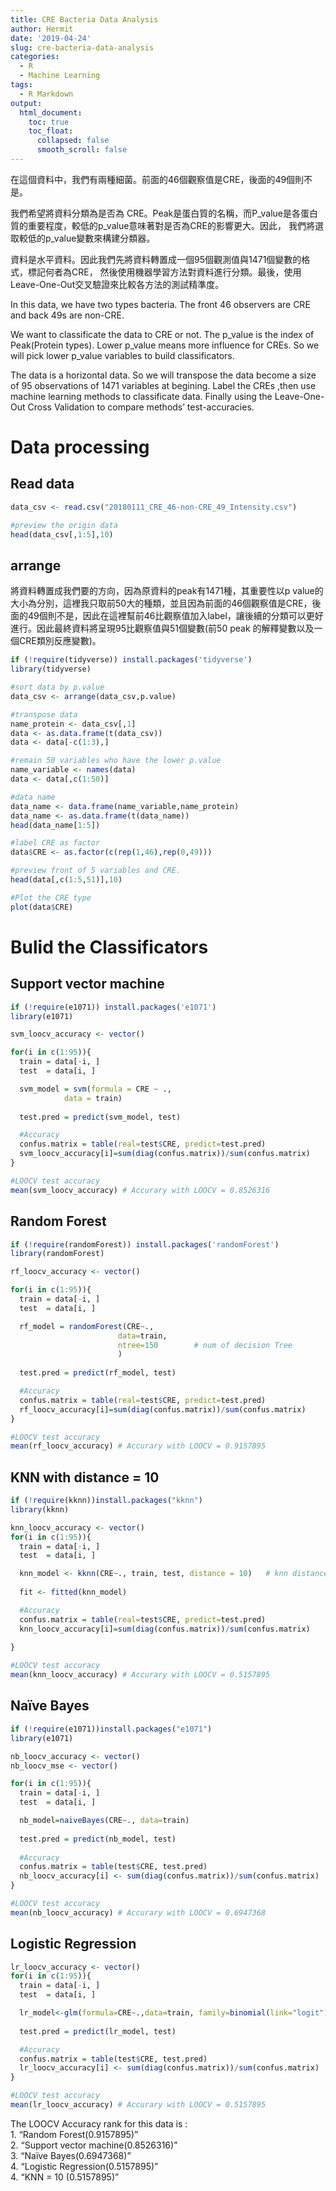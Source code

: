 ---
title: CRE Bacteria Data Analysis
author: Hermit
date: '2019-04-24'
slug: cre-bacteria-data-analysis
categories:
  - R
  - Machine Learning
tags:
  - R Markdown
output:
  html_document:
    toc: true
    toc_float:
      collapsed: false
      smooth_scroll: false
---
在這個資料中，我們有兩種細菌。前面的46個觀察值是CRE，後面的49個則不是。

我們希望將資料分類為是否為 CRE。Peak是蛋白質的名稱，而P_value是各蛋白質的重要程度，較低的p_value意味著對是否為CRE的影響更大。因此， 我們將選取較低的p_value變數來構建分類器。

資料是水平資料。因此我們先將資料轉置成一個95個觀測值與1471個變數的格式，標記何者為CRE， 然後使用機器學習方法對資料進行分類。最後，使用Leave-One-Out交叉驗證來比較各方法的測試精準度。

In this data, we have two types bacteria. The front 46 observers are CRE and back 49s are non-CRE.

We want to classificate the data to CRE or not. The p_value is the index of Peak(Protein types). Lower p_value means more influence for CREs. So we will pick lower p_value variables to build classificators. 

The data is a horizontal data. So we will transpose the data become a size of 95 observations of 1471 variables at begining. Label the CREs ,then use machine learning methods to classificate data. Finally using the Leave-One-Out Cross Validation to compare methods' test-accuracies.

# Data processing
## Read data
```{r}
data_csv <- read.csv("20180111_CRE_46-non-CRE_49_Intensity.csv")

#preview the origin data
head(data_csv[,1:5],10)
```

## arrange
將資料轉置成我們要的方向，因為原資料的peak有1471種，其重要性以p value的大小為分別，這裡我只取前50大的種類，並且因為前面的46個觀察值是CRE，後面的49個則不是，因此在這裡幫前46比觀察值加入label，讓後續的分類可以更好進行。因此最終資料將呈現95比觀察值與51個變數(前50 peak 的解釋變數以及一個CRE類別反應變數)。
```{r}
if (!require(tidyverse)) install.packages('tidyverse')
library(tidyverse)

#sort data by p.value
data_csv <- arrange(data_csv,p.value)

#transpose data
name_protein <- data_csv[,1]
data <- as.data.frame(t(data_csv))
data <- data[-c(1:3),]

#remain 50 variables who have the lower p.value
name_variable <- names(data)
data <- data[,c(1:50)]

#data name
data_name <- data.frame(name_variable,name_protein)
data_name <- as.data.frame(t(data_name))
head(data_name[1:5])

#label CRE as factor
data$CRE <- as.factor(c(rep(1,46),rep(0,49)))

#preview front of 5 variables and CRE.
head(data[,c(1:5,51)],10)

#Plot the CRE type
plot(data$CRE)
```

# Bulid the Classificators
## Support vector machine
```{r}
if (!require(e1071)) install.packages('e1071')
library(e1071)

svm_loocv_accuracy <- vector()

for(i in c(1:95)){
  train = data[-i, ]
  test  = data[i, ] 

  svm_model = svm(formula = CRE ~ ., 
            data = train)
  
  test.pred = predict(svm_model, test)

  #Accuracy
  confus.matrix = table(real=test$CRE, predict=test.pred)
  svm_loocv_accuracy[i]=sum(diag(confus.matrix))/sum(confus.matrix)
}

#LOOCV test accuracy
mean(svm_loocv_accuracy) # Accurary with LOOCV = 0.8526316
```

## Random Forest
```{r}
if (!require(randomForest)) install.packages('randomForest')
library(randomForest)

rf_loocv_accuracy <- vector()

for(i in c(1:95)){
  train = data[-i, ]
  test  = data[i, ]

  rf_model = randomForest(CRE~.,
                        data=train,
                        ntree=150        # num of decision Tree
                        )
  
  test.pred = predict(rf_model, test)

  #Accuracy
  confus.matrix = table(real=test$CRE, predict=test.pred)
  rf_loocv_accuracy[i]=sum(diag(confus.matrix))/sum(confus.matrix)
}

#LOOCV test accuracy
mean(rf_loocv_accuracy) # Accurary with LOOCV = 0.9157895
```


## KNN with distance = 10
```{r}
if (!require(kknn))install.packages("kknn")
library(kknn)

knn_loocv_accuracy <- vector()
for(i in c(1:95)){
  train = data[-i, ]
  test  = data[i, ]

  knn_model <- kknn(CRE~., train, test, distance = 10)   # knn distance = 10
  
  fit <- fitted(knn_model)

  #Accuracy
  confus.matrix = table(real=test$CRE, predict=test.pred)
  knn_loocv_accuracy[i]=sum(diag(confus.matrix))/sum(confus.matrix)
  
}

#LOOCV test accuracy
mean(knn_loocv_accuracy) # Accurary with LOOCV = 0.5157895
```

## Naïve Bayes
```{r}
if (!require(e1071))install.packages("e1071")
library(e1071)

nb_loocv_accuracy <- vector()
nb_loocv_mse <- vector()

for(i in c(1:95)){
  train = data[-i, ]
  test  = data[i, ]

  nb_model=naiveBayes(CRE~., data=train)
  
  test.pred = predict(nb_model, test)
  
  #Accuracy
  confus.matrix = table(test$CRE, test.pred)
  nb_loocv_accuracy[i] <- sum(diag(confus.matrix))/sum(confus.matrix)
}

#LOOCV test accuracy
mean(nb_loocv_accuracy) # Accurary with LOOCV = 0.6947368
```

## Logistic Regression
```{r,warning= FALSE}
lr_loocv_accuracy <- vector()
for(i in c(1:95)){
  train = data[-i, ]
  test  = data[i, ]

  lr_model<-glm(formula=CRE~.,data=train, family=binomial(link="logit"),na.action=na.exclude)
  
  test.pred = predict(lr_model, test)

  #Accuracy
  confus.matrix = table(test$CRE, test.pred)
  lr_loocv_accuracy[i] <- sum(diag(confus.matrix))/sum(confus.matrix)
}

#LOOCV test accuracy
mean(lr_loocv_accuracy) # Accurary with LOOCV = 0.5157895
```

The LOOCV Accuracy rank for this data is :      
1. "Random Forest(0.9157895)"   
2. "Support vector machine(0.8526316)"  
3. "Naïve Bayes(0.6947368)"  
4. "Logistic Regression(0.5157895)"  
4. "KNN = 10 (0.5157895)"    

